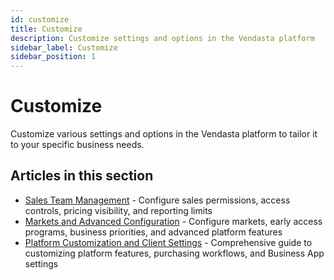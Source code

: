 ```yaml
---
id: customize
title: Customize
description: Customize settings and options in the Vendasta platform
sidebar_label: Customize
sidebar_position: 1
---
```


# Customize

Customize various settings and options in the Vendasta platform to tailor it to your specific business needs.

## Articles in this section

- [Sales Team Management](./sales-team-management.md) - Configure sales permissions, access controls, pricing visibility, and reporting limits
- [Markets and Advanced Configuration](./market-settings.md) - Configure markets, early access programs, business priorities, and advanced platform features
- [Platform Customization and Client Settings](./client-experience-and-customization.md) - Comprehensive guide to customizing platform features, purchasing workflows, and Business App settings


